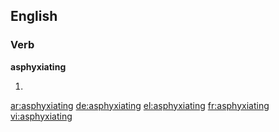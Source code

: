 ==English==

===Verb===
'''asphyxiating'''

# {{present participle of|asphyxiate}}

[[ar:asphyxiating]]
[[de:asphyxiating]]
[[el:asphyxiating]]
[[fr:asphyxiating]]
[[vi:asphyxiating]]